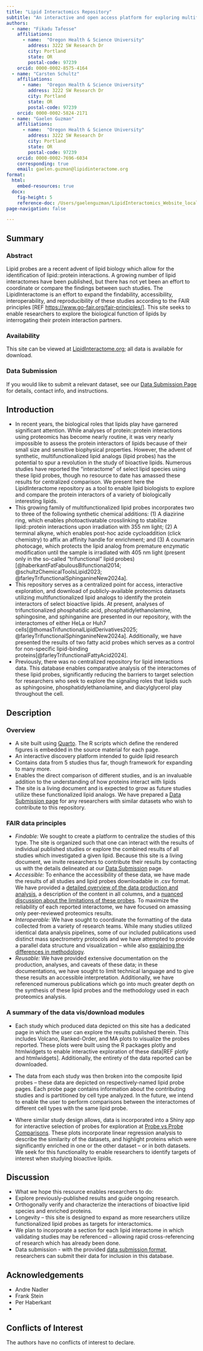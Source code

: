 ```yaml
---
title: "Lipid Interactomics Repository"
subtitle: "An interactive and open access platform for exploring multifunctional lipid interactomes"
authors:
  - name: "Fikadu Tafesse"
    affiliations:
      - name:  "Oregon Health & Science University"
        address: 3222 SW Research Dr
        city: Portland
        state: OR
        postal-code: 97239
    orcid: 0000-0002-8575-4164
  - name: "Carsten Schultz"
    affiliations:
      - name:  "Oregon Health & Science University"
        address: 3222 SW Research Dr
        city: Portland
        state: OR
        postal-code: 97239
    orcid: 0000-0002-5824-2171
  - name: "Gaelen Guzman"
    affiliations:
      - name:  "Oregon Health & Science University"
        address: 3222 SW Research Dr
        city: Portland
        state: OR
        postal-code: 97239
    orcid: 0000-0002-7696-6034
    corresponding: true
    email: gaelen.guzman@lipidinteractome.org
format:
  html:
    embed-resources: true
  docx:
    fig-height: 5
    reference-doc: /Users/gaelenguzman/LipidInteractomics_Website_local/LipidInteractomics_Website/Resources/custom-reference-doc.docx
page-navigation: false

---
```



## Summary
### Abstract
Lipid probes are a recent advent of lipid biology which allow for the identification of lipid::protein interactions. A growing number of lipid interactomes have been published, but there has not yet been an effort to coordinate or compare the findings between such studies. The LipidInteractome is an effort to expand the findability, accessibility, interoperability, and reproducibility of these studies according to the FAIR principles [REF <https://www.go-fair.org/fair-principles/>]. This site seeks to enable researchers to explore the biological function of lipids by interrogating their protein interaction partners. 

### Availability
This site can be viewed at [LipidInteractome.org](lipidinteractome.org); all data is available for download.

### Data Submission
If you would like to submit a relevant dataset, see our [Data Submission Page](https://www.lipidinteractome.org/DataSubmission.html) for details, contact info, and instructions.

## Introduction
* In recent years, the biological roles that lipids play have garnered significant attention. While analyses of protein::protein interactions using proteomics has become nearly routine, it was very nearly impossible to assess the protein interactors of lipids because of their small size and sensitive biophysical properties. However, the advent of synthetic, multifunctionalized lipid analogs (lipid probes) has the potential to spur a revolution in the study of bioactive lipids. Numerous studies have reported the "interactome" of select lipid species using these lipid probes, though no resource to date has amassed these results for centralized comparison. We present here the LipidInteractome repository as a tool to enable lipid biologists to explore and compare the protein interactors of a variety of biologically interesting lipids. 
* This growing family of multifunctionalized lipid probes incorporates two to three of the following synthetic chemical additions: (1) A diazirine ring, which enables photoactivatable crosslinking to stabilize lipid::protein interactions upon irradiation with 355 nm light; (2) A terminal alkyne, which enables post-hoc azide cycloaddition (click chemistry) to affix an affinity handle for enrichment; and (3) A coumarin photocage, which protects the lipid analog from premature enzymatic modification until the sample is irradiated with 405 nm light (present only in the so-called "trifunctional" lipid probes) [@haberkantFatFabulousBifunctional2014; @schultzChemicalToolsLipid2023; @farleyTrifunctionalSphinganineNew2024a]. 
* This repository serves as a centralized point for access, interactive exploration, and download of publicly-available proteomics datasets utilizing multifunctionalized lipid analogs to identify the protein interactors of select bioactive lipids. At present, analyses of trifunctionalized phosphatidic acid, phosphatidylethanolamine, sphingosine, and sphinganine are presented in our repository, with the interactomes of either HeLa or Huh7 cells[@thomasTrifunctionalLipidDerivatives2025; @farleyTrifunctionalSphinganineNew2024a]. Additionally, we have presented the results of two fatty acid probes which serves as a control for non-specific lipid-binding proteins[@farleyTrifunctionalFattyAcid2024].
* Previously, there was no centralized repository for lipid interactions data. This database enables comparative analysis of the interactomes of these lipid probes, significantly reducing the barriers to target selection for researchers who seek to explore the signaling roles that lipids such as sphingosine, phosphatidylethanolamine, and diacylglycerol play throughout the cell.

## Description

### Overview
* A site built using [Quarto](https://quarto.org). The R scripts which define the rendered figures is embedded in the source material for each page.
* An interactive discovery platform intended to guide lipid research
* Contains data from 5 studies thus far, though framework for expanding to many more.
* Enables the direct comparison of different studies, and is an invaluable addition to the understanding of how proteins interact with lipids
* The site is a living document and is expected to grow as future studies utilize these functionalized lipid analogs. We have prepared a [Data Submission page](/ContactUs/DataSubmission.qmd) for any researchers with similar datasets who wish to contribute to this repository.

### FAIR data principles
- *Findable:* We sought to create a platform to centralize the studies of this type. The site is organized such that one can interact with the results of individual published studies or explore the combined results of all studies which investigated a given lipid. Because this site is a living document, we invite researchers to contribute their results by contacting us with the details delineated at our [Data Submission](/ContactUs/DataSubmission.qmd) page. 
- *Accessible:* To enhance the accessibility of these data, we have made the results of all studies and lipid probes downloadable in .csv format. We have provided a [detailed overview of the data production and analysis](/Background/ProteomicsUsingMultifunctionalProbes.qmd), a description of the content in all columns, and a [nuanced discussion about the limitations of these probes](/Background/MultifunctionalLipidProbesOverview.qmd). To maximize the reliability of each reported interactome, we have focused on amassing only peer-reviewed proteomics results.
- *Interoperable:* We have sought to coordinate the formatting of the data collected from a variety of research teams. While many studies utilized identical data analysis pipelines, some of our included publications used distinct mass spectrometry protocols and we have attempted to provide a parallel data structure and visualization -- while also [explaining the differences in methodology](/Background/ProteomicsUsingMultifunctionalProbes.qmd).
- *Reusable:* We have provided extensive documentation on the production, analyses, and caveats of these data; in these documentations, we have sought to limit technical language and to give these results an accessible interpretation. Additionally, we have referenced numerous publications which go into much greater depth on the synthesis of these lipid probes and the methodology used in each proteomics analysis. 

### A summary of the data vis/download modules
- Each study which produced data depicted on this site has a dedicated page in which the user can explore the results published therein. This includes Volcano, Ranked-Order, and MA plots to visualize the probes reported. These plots were built using the R packages plotly and htmlwidgets to enable interactive exploration of these data[REF plotly and htmlwidgets]. Additionally, the entirety of the data reported can be downloaded.

- The data from each study was then broken into the composite lipid probes -- these data are depicted on respectively-named lipid probe pages. Each probe page contains information about the contributing studies and is partitioned by cell type analyzed. In the future, we intend to enable the user to perform comparisons between the interactomes of different cell types with the same lipid probe.

- Where similar study design allows, data is incorporated into a Shiny app for interactive selection of probes for exploration at [Probe vs Probe Comparisons](/LipidProbe/EnrichedHitsComparison.qmd). These plots incorporate linear regression analysis to describe the similarity of the datasets, and highlight proteins which were significantly enriched in one or the other dataset -- or in both datasets. We seek for this functionality to enable researchers to identify targets of interest when studying bioactive lipids. 

## Discussion
*	What we hope this resource enables researchers to do:
  - Explore previously-published results and guide ongoing research.
  - Orthogonally verify and characterize the interactions of bioactive lipid species and enriched proteins.
*	Longevity – this site is designed to expand as more researchers utilize functionalized lipid probes as targets for interactomics. 
  * We plan to incorporate a section for each lipid interactome in which validating studies may be referenced -- allowing rapid cross-referencing of research which has already been done. 
  * Data submission - with the provided [data submission format](/ContactUs/DataSubmission.qmd), researchers can submit their data for inclusion in this database.

## Acknowledgements
* Andre Nadler
* Frank Stein
* Per Haberkant
* 

## Conflicts of Interest
The authors have no conflicts of interest to declare.

